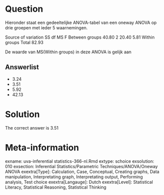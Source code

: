 Question
========

Hieronder staat een gedeeltelijke ANOVA-tabel van een oneway ANOVA op drie groepen met ieder 5 waarnemingen.

Source of variation SS df MS F
Between groups 40.80 2 20.40 5.81
Within groups
Total 82.93

De waarde van MS(Within groups) in deze ANOVA is gelijk aan 

Answerlist
----------
* 3.24
* 3.51
* 5.92
* 42.13

Solution
========

The correct answer is  3.51 

Meta-information
================
exname: uva-inferential statistics-366-nl.Rmd 
extype: schoice 
exsolution: 010 
exsection: Inferential Statistics/Parametric Techniques/ANOVA/Oneway ANOVA
exextra[Type]: Calculation, Case, Conceptual, Creating graphs, Data manipulation, Interpretating graph, Interpretating output, Performing analysis, Test choice 
exextra[Langauge]: Dutch 
exextra[Level]: Statistical Literacy, Statistical Reasoning, Statistical Thinking 
